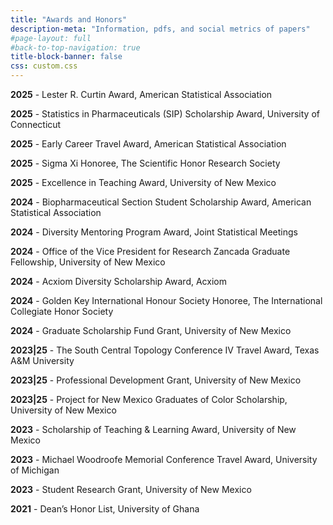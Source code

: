 ```yaml
---
title: "Awards and Honors"
description-meta: "Information, pdfs, and social metrics of papers"
#page-layout: full
#back-to-top-navigation: true
title-block-banner: false
css: custom.css
---
```


**2025** - Lester R. Curtin Award, American Statistical Association

**2025** - Statistics in Pharmaceuticals (SIP) Scholarship Award, University of Connecticut

**2025** - Early Career Travel Award, American Statistical Association 

**2025** - Sigma Xi Honoree, The Scientific Honor Research Society 

**2025** - Excellence in Teaching Award, University of New Mexico 

**2024** - Biopharmaceutical Section Student Scholarship Award, American Statistical Association

**2024** - Diversity Mentoring Program Award, Joint Statistical Meetings

**2024** - Office of the Vice President for Research Zancada Graduate Fellowship, University of New Mexico

**2024** - Acxiom Diversity Scholarship Award, Acxiom  

**2024** - Golden Key International Honour Society Honoree, The International Collegiate Honor Society

**2024** - Graduate Scholarship Fund Grant, University of New Mexico

**2023|25** - The South Central Topology Conference IV Travel Award, Texas A&M University 

**2023|25** - Professional Development Grant, University of New Mexico

**2023|25** - Project for New Mexico Graduates of Color Scholarship, University of New Mexico

**2023** - Scholarship of Teaching & Learning Award, University of New Mexico

**2023** - Michael Woodroofe Memorial Conference Travel Award, University of Michigan

**2023** - Student Research Grant, University of New Mexico

**2021** - Dean's Honor List, University of Ghana  
